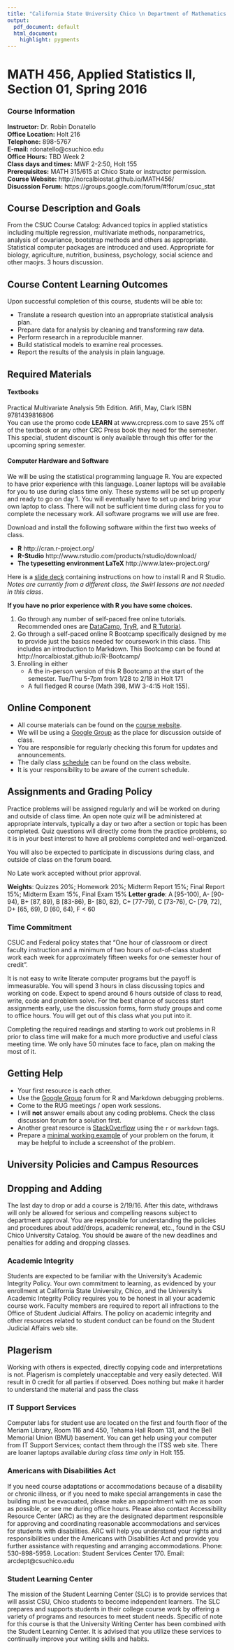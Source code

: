 ```yaml
---
title: "California State University Chico \n Department of Mathematics and Statistics"
output:
  pdf_document: default
  html_document:
    highlight: pygments
---
```


# MATH 456, Applied Statistics II, Section 01, Spring 2016

### Course Information
**Instructor:** Dr. Robin Donatello  
**Office Location:** Holt 216  
**Telephone:** 898-5767  
**E-mail:** rdonatello@csuchico.edu  
**Office Hours:** TBD Week 2  
**Class days and times:** MWF 2-2:50, Holt 155  
**Prerequisites:** MATH 315/615 at Chico State or instructor permission.  
**Course Website:** http://norcalbiostat.github.io/MATH456/  
**Disucssion Forum:** https://groups.google.com/forum/#!forum/csuc_stat

## Course Description and Goals
From the CSUC Course Catalog: Advanced topics in applied statistics including multiple regression, multivariate methods, nonparametrics, analysis of covariance, bootstrap methods and others as appropriate. Statistical computer packages are introduced and used. Appropriate for biology, agriculture, nutrition, business, psychology, social science and other maojrs. 3 hours discussion.


## Course Content Learning Outcomes
Upon successful completion of this course, students will be able to:  

* Translate a research question into an appropriate statistical analysis plan. 
* Prepare data for analysis by cleaning and transforming raw data. 
* Perform research in a reproducible manner. 
* Build statistical models to examine real processes. 
* Report the results of the analysis in plain language. 


## Required Materials
#### Textbooks
Practical Multivariate Analysis 5th Edition. Afifi, May, Clark ISBN 9781439816806  
You can use the promo code **LEARN** at www.crcpress.com  to save 25% off of the textbook or any other CRC Press book they need for the semester. This special, student discount is only available through this offer for the upcoming spring semester.

#### Computer Hardware and Software 
We will be using the statistical programming language R. You are expected to have prior experience with this language. 
Loaner laptops will be available for you to use during class time only. These systems will be set up properly and ready to go on day 1. You will eventually have to set up and bring your own laptop to class. There will not be sufficient time during class for you to complete the necessary work. All software programs we will use are free.  

Download and install the following software within the first two weeks of class.

  - **R** http://cran.r-project.org/
  - **R-Studio** http://www.rstudio.com/products/rstudio/download/
  - **The typesetting environment LaTeX** http://www.latex-project.org/

Here is a [slide deck](notes/xtra01_InstallPrograms.html) containing instructions on how to install R and R Studio. _Notes are currently from a different class, the Swirl lessons are not needed in this class_. 


**If you have no prior experience with R you have some choices.**

1) Go through any number of self-paced free online tutorials. Recommended ones are [DataCamp](https://www.datacamp.com/courses/free-introduction-to-r), [TryR](http://tryr.codeschool.com/), and [R Tutorial](http://www.r-tutor.com/r-introduction).    
2) Go through a self-paced online R Bootcamp specifically designed by me to provide just the basics needed for coursework in this class. This includes an introduction to Markdown. This Bootcamp can be found at http://norcalbiostat.github.io/R-Bootcamp/
3) Enrolling in either 
   - A the in-person version of this R Bootcamp at the start of the semester. Tue/Thu 5-7pm from 1/28 to 2/18 in Holt 171
   - A full fledged R course (Math 398, MW 3-4:15 Holt 155).

## Online Component
* All course materials can be found on the [course website](http://norcalbiostat.github.io/MATH456/).  
* We will be using a [Google Group](https://groups.google.com/forum/#!forum/csuc_stat) as the place for discussion outside of class.  
* You are responsible for regularly checking this forum for updates and announcements.  
* The daily class [schedule](Schedule.html) can be found on the class website. 
* It is your responsibility to be aware of the current schedule.  


## Assignments and Grading Policy
Practice problems will be assigned regularly and will be worked on during and outside of class time. An open note quiz will be administered at appropriate intervals, typically a day or two after a section or topic has been completed. Quiz questions will directly come from the practice problems, so it is in your best interest to have all problems completed and well-organized. 

You will also be expected to participate in discussions during class, and outside of class on the forum board. 

No Late work accepted without prior approval. 

**Weights**:  Quizzes 20%; Homework 20%; Midterm Report 15%; Final Report 15%; Midterm Exam 15%, Final Exam 15%
**Letter grade**: A [95-100), A- [90-94), B+ [87, 89), B [83-86), B- [80, 82), C+ [77-79), C [73-76), C- [79, 72), D+ [65, 69), D [60, 64), F < 60


### Time Commitment
CSUC and Federal policy states that "One hour of classroom or direct faculty instruction and a minimum of two hours of out-of-class student work each  week for approximately fifteen weeks for one semester hour of credit".  

It is not easy to write literate computer programs but the payoff is immeasurable. You will spend 3 hours in class discussing topics and working on code. Expect to spend around 6 hours outside of class to read, write, code and problem solve. For the best chance of success start assignments early, use the discussion forms, form study groups and come to office hours. You will get out of this class what you put into it.

Completing the required readings and starting to work out problems in R prior to class time will make for a much more productive and useful class meeting time. We only have 50 minutes face to face, plan on making the most of it. 

## Getting Help
* Your first resource is each other. 
* Use the [Google Group](https://groups.google.com/forum/#!forum/csuc_stat) forum for R and Markdown debugging problems.
* Come to the RUG meetings / open work sessions. 
* I will **not** answer emails about any coding problems. Check the class discussion forum for a solution first. 
* Another great resource is [StackOverflow](http://stackoverflow.com/questions/tagged/r) using the `r` or `markdown` tags. 
* Prepare a [minimal working example](http://stackoverflow.com/questions/5963269/how-to-make-a-great-r-reproducible-example) of your problem on the forum, it may be helpful to include a screenshot of the problem. 



## University Policies and Campus Resources

## Dropping and Adding
The last day to drop or add a course is 2/19/16. After this date, withdraws will only be allowed for serious and compelling reasons subject to department approval. You are responsible for understanding the policies and procedures about add/drops, academic renewal, etc., found in the CSU Chico University Catalog.  You should be aware of the new deadlines and penalties for adding and dropping classes. 

### Academic Integrity
Students are expected to be familiar with the University's Academic Integrity Policy. Your own commitment to learning, as evidenced by your enrollment at California State University, Chico, and the University's Academic Integrity Policy requires you to be honest in all your academic course work. Faculty members are required to report all infractions to the Office of Student Judicial Affairs. The policy on academic integrity and other resources related to student conduct can be found on the  Student Judicial Affairs web site.

## Plagerism
Working with others is expected, directly copying code and interpretations is not. Plagerism is completely unacceptable and very easily detected. Will result in 0 credit for all parties if observed. Does nothing but make it harder to understand the material and pass the class


### IT Support Services
Computer labs for student use are located on the first and fourth floor of the Meriam Library, Room 116 and 450, Tehama Hall Room 131, and the Bell Memorial Union (BMU) basement. You can get help using your computer from IT Support Services; contact them through the ITSS web site. There are loaner laptops available _during class time only_ in Holt 155. 

### Americans with Disabilities Act
If you need course adaptations or accommodations because of a disability or chronic illness, or if you need to make special arrangements in case the building must be evacuated, please make an appointment with me as soon as possible, or see me during office hours. Please also contact Accessibility Resource Center (ARC) as they are the designated department responsible for approving and coordinating reasonable accommodations and services for students with disabilities. ARC will help you understand your rights and responsibilities under the Americans with Disabilities Act and provide you further assistance with requesting and arranging accommodations. Phone: 530-898-5959. Location: Student Services Center 170. Email: arcdept@csuchico.edu

### Student Learning Center
The mission of the Student Learning Center (SLC) is to provide services that will assist CSU, Chico students to become independent learners. The SLC prepares and supports students in their college course work by offering a variety of programs and resources to meet student needs. Specific of note for this course is that the University Writing Center has been combined with the Student Learning Center. It is advised that you utilize these services to continually improve your writing skills and habits. 




